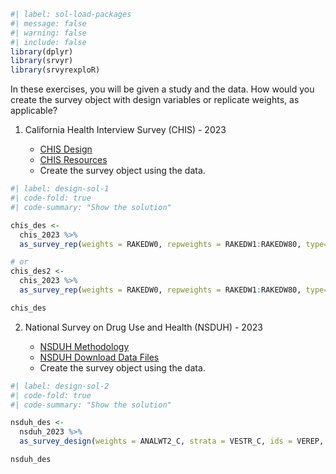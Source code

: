 
```r
#| label: sol-load-packages
#| message: false
#| warning: false
#| include: false
library(dplyr)
library(srvyr)
library(srvyrexploR)
```

In these exercises, you will be given a study and the data. How would you create the survey object with design variables or replicate weights, as applicable?

1.  California Health Interview Survey (CHIS) - 2023

    -   [CHIS Design](https://healthpolicy.ucla.edu/our-work/california-health-interview-survey-chis/chis-design-and-methods/chis-design)
    -   [CHIS Resources](https://healthpolicy.ucla.edu/our-work/california-health-interview-survey-chis/access-chis-data)
    -   Create the survey object using the data.
    
```r
#| label: design-sol-1
#| code-fold: true
#| code-summary: "Show the solution"

chis_des <- 
  chis_2023 %>%
  as_survey_rep(weights = RAKEDW0, repweights = RAKEDW1:RAKEDW80, type="other", scale=1, rscales=1, mse=TRUE)

# or 
chis_des2 <- 
  chis_2023 %>%
  as_survey_rep(weights = RAKEDW0, repweights = RAKEDW1:RAKEDW80, type="JKn", scale=1, rscales=1, mse=TRUE)

chis_des
```

    
2. National Survey on Drug Use and Health (NSDUH) - 2023

    - [NSDUH Methodology](https://www.samhsa.gov/data/data-we-collect/nsduh-national-survey-drug-use-and-health/methodology)
    - [NSDUH Download Data Files](https://www.samhsa.gov/data/data-we-collect/nsduh-national-survey-drug-use-and-health/datafiles)
    - Create the survey object using the data.
    
```r
#| label: design-sol-2
#| code-fold: true
#| code-summary: "Show the solution"

nsduh_des <- 
  nsduh_2023 %>%
  as_survey_design(weights = ANALWT2_C, strata = VESTR_C, ids = VEREP, nest=TRUE)

nsduh_des
```

